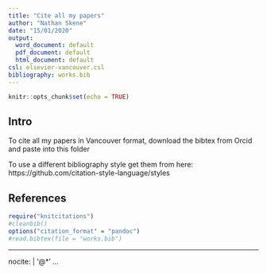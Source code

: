 ```yaml
---
title: "Cite all my papers"
author: "Nathan Skene"
date: "15/01/2020"
output:
  word_document: default
  pdf_document: default
  html_document: default
csl: elsevier-vancouver.csl
bibliography: works.bib
---
```


```r
knitr::opts_chunk$set(echo = TRUE)
```

## Intro

To cite all my papers in Vancouver format, download the bibtex from Orcid and paste into this folder

To use a different bibliography style get them from here: https://github.com/citation-style-language/styles

## References

```r
require("knitcitations")
#cleanbib()
options("citation_format" = "pandoc")
#read.bibtex(file = "works.bib")
```

---
nocite: |
  '@*'
...
